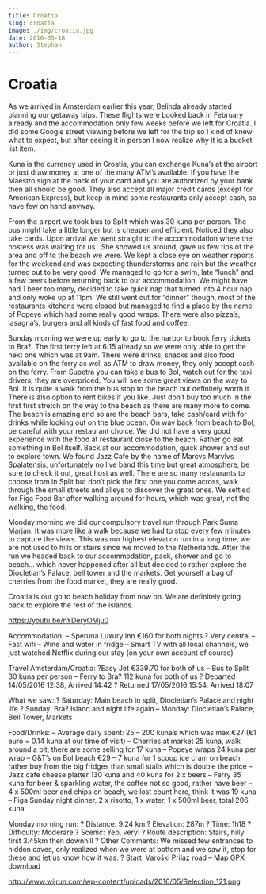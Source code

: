 ```yaml
---
title: Croatia
slug: croatia
image: ./img/croatia.jpg
date: 2016-05-18
author: Stephan
---
```



# Croatia

As we arrived in Amsterdam earlier this year, Belinda already started planning our getaway trips. These flights were booked back in February already and the accommodation only few weeks before we left for Croatia. I did some Google street viewing before we left for the trip so I kind of knew what to expect, but after seeing it in person I now realize why it is a bucket list item.

Kuna is the currency used in Croatia, you can exchange Kuna’s at the airport or just draw money at one of the many ATM’s available. If you have the Maestro sign at the back of your card and you are authorized by your bank then all should be good. They also accept all major credit cards (except for American Express), but keep in mind some restaurants only accept cash, so have few on hand anyway.

From the airport we took bus to Split which was 30 kuna per person. The bus might take a little longer but is cheaper and efficient. Noticed they also take cards. Upon arrival we went straight to the accommodation where the hostess was waiting for us . She showed us around, gave us few tips of the area and off to the beach we were. We kept a close eye on weather reports for the weekend and was expecting thunderstorms and rain but the weather turned out to be very good. We managed to go for a swim, late “lunch” and a few beers before returning back to our accommodation. We might have had 1 beer too many, decided to take quick nap that turned into 4 hour nap and only woke up at 11pm. We still went out for “dinner” though, most of the restaurants kitchens were closed but managed to find a place by the name of Popeye which had some really good wraps. There were also pizza’s, lasagna’s, burgers and all kinds of fast food and coffee.

Sunday morning we were up early to go to the harbor to book ferry tickets to Bra?. The first ferry left at 6:15 already so we were only able to get the next one which was at 9am. There were drinks, snacks and also food available on the ferry as well as ATM to draw money, they only accept cash on the ferry. From Supetra you can take a bus to Bol, watch out for the taxi drivers, they are overpriced. You will see some great views on the way to Bol. It is quite a walk from the bus stop to the beach but definitely worth it. There is also option to rent bikes if you like. Just don’t buy too much in the first first stretch on the way to the beach as there are many more to come. The beach is amazing and so are the beach bars, take cash/card with for drinks while looking out on the blue ocean. On way back from beach to Bol, be careful with your restaurant choice. We did not have a very good experience with the food at restaurant close to the beach. Rather go eat something in Bol itself. Back at our accommodation, quick shower and out to explore town. We found Jazz Cafe by the name of Marcvs Marvlvs Spalatensis, unfortunately no live band this time but great atmosphere, be sure to check it out, great host as well. There are so many restaurants to choose from in Split but don’t pick the first one you come across, walk through the small streets and alleys to discover the great ones. We settled for Figa Food Bar after walking around for hours, which was great, not the walking, the food.

Monday morning we did our compulsory travel run through Park Šuma Marjan. It was more like a walk because we had to stop every few minutes to capture the views. This was our highest elevation run in a long time, we are not used to hills or stairs since we moved to the Netherlands. After the run we headed back to our accommodation, pack, shower and go to beach… which never happened after all but decided to rather explore the Diocletian’s Palace, bell tower and the markets. Get yourself a bag of cherries from the food market, they are really good.

Croatia is our go to beach holiday from now on. We are definitely going back to explore the rest of the islands.

https://youtu.be/nYDeryOMju0

Accommodation:
– Speruna Luxury Inn €160 for both nights
? Very central
– Fast wifi
– Wine and water in fridge
– Smart TV with all local channels, we just watched Netflix during our stay (on your own account of course)

Travel Amsterdam/Croatia:
?Easy Jet €339.70 for both of us
– Bus to Split 30 kuna per person
– Ferry to Bra? 112 kuna for both of us
? Departed 14/05/2016 12:38, Arrived 14:42
? Returned 17/05/2016 15:54, Arrived 18:07

What we saw:
? Saturday: Main beach in split, Diocletian’s Palace and night life
? Sunday: Bra? Island and night life again
– Monday: Diocletian’s Palace, Bell Tower, Markets

Food/Drinks:
– Average daily spent: 25 – 200 kuna’s which was max €27 (€1 euro = 0.14 kuna at our time of visit)
– Cherries at market 25 kuna, walk around a bit, there are some selling for 17 kuna
– Popeye wraps 24 kuna per wrap
– G&T’s on Bol beach €29
– 7 kuna for 1 scoop ice cram on beach, rather buy from the big fridges than small stalls which is double the price
– Jazz cafe cheese platter 130 kuna and 40 kuna for 2 x beers
– Ferry 35 kuna for beer & sparkling water, the coffee not so good, rather have beer
– 4 x 500ml beer and chips on beach, we lost count here, think it was 19 kuna
– Figa Sunday night dinner, 2 x risotto, 1 x water, 1 x 500ml beer, total 206 kuna

Monday morning run:
? Distance: 9.24 km
? Elevation: 287m
? Time: 1h18
? Difficulty: Moderare
? Scenic: Yep, very!
? Route description: Stairs, hilly first 3.45km then downhill
? Other Comments: We missed few entrances to hidden caves, only realized when we were at bottom and we saw it, stop for these and let us know how it was.
? Start: Varoški Prilaz road
– Map GPX download

http://www.wijrun.com/wp-content/uploads/2016/05/Selection_121.png
